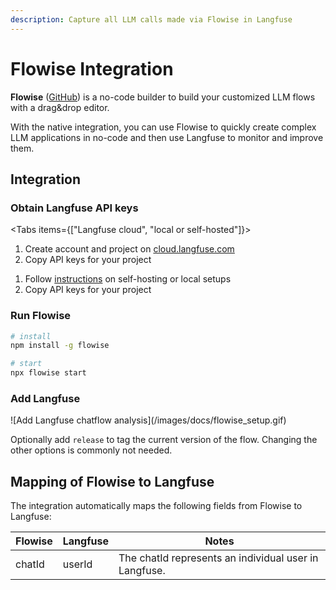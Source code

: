 ```yaml
---
description: Capture all LLM calls made via Flowise in Langfuse
---
```


# Flowise Integration

**Flowise** ([GitHub](https://github.com/FlowiseAI/Flowise)) is a no-code builder to build your customized LLM flows with a drag&drop editor.

With the native integration, you can use Flowise to quickly create complex LLM applications in no-code and then use Langfuse to monitor and improve them.

## Integration

<Steps>

### Obtain Langfuse API keys

<Tabs items={["Langfuse cloud", "local or self-hosted"]}>
<Tab>

1. Create account and project on
   [cloud.langfuse.com](https://cloud.langfuse.com/auth/sign-up)
2. Copy API keys for your
   project

</Tab>
<Tab>

1. Follow [instructions](/docs/get-started/) on self-hosting or local setups
2. Copy API keys for your
   project

</Tab>
</Tabs>

### Run Flowise

```sh
# install
npm install -g flowise

# start
npx flowise start
```

### Add Langfuse

<Frame>![Add Langfuse chatflow analysis](/images/docs/flowise_setup.gif)</Frame>

Optionally add `release` to tag the current version of the flow. Changing the other options is commonly not needed.

</Steps>

## Mapping of Flowise to Langfuse

The integration automatically maps the following fields from Flowise to Langfuse:

| **Flowise** | **Langfuse** | **Notes**                                             |
| ----------- | ------------ | ----------------------------------------------------- |
| chatId      | userId       | The chatId represents an individual user in Langfuse. |
